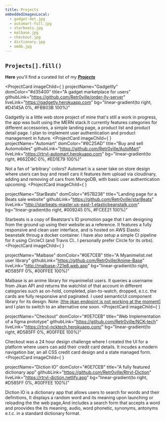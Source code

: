 ```yaml
---
title: Projects
embeddedImagesLocal:
  - gadget-det.jpg
  - automart-full.jpg
  - starbeats.jpg
  - malbase.jpg
  - checkout.jpg
  - dictionary.jpg
  - omdb.jpg
---
```


## `Projects[].fill()`


**Here** you'll find a curated list of my **_[Projects](https://www.github.com/retr0ville)_**

<ProjectCard
  imageChild={
    <GatsbyImage
      imgClassName="project-card-image"
      image={getImage(props.projectImages[0])}
      alt="gadget-store"
      width={550}
      height={260}
    />
  }
  projectName="Gadgetlly"
  domColor="#d35400"
  title="A gadget marketplace for users"
  githubLink="https://github.com/Retr0ville/order-lly-server"
  liveLink="https://gadgetly.herokuapp.com"
  bg="linear-gradient(to right, #D4145A 0%, #FBB03B 100%)"
>
 Gadgetlly is a little web store project of mine that's still a work in progress, the app was built using the MERN stack.It currently features categories for different accessories, a simple landing page, a product list and product detail page. I plan to implement user authentication and product management in future.
</ProjectCard>
<ProjectCard
  imageChild={
    <GatsbyImage
      imgClassName="project-card-image"
      image={getImage(props.projectImages[1])}
      alt="automart"
      width={550}
      height={260}
    />
  }
  projectName="Automart"
  domColor="#6C25AD"
  title="Buy and sell Automobiles"
  githubLink="https://github.com/Retr0ville/AutoMart"
  liveLink="https://rtrvl-automart.herokuapp.com"
  bg="linear-gradient(to right, #662D8C 0%, #ED1E79 100%)"
>
  Not a fan of 'arbitrary' colors? Automart is a saner take on store design where users can buy and resell cars it features item upload via cloudinary, adding and removing of cars from MongoDB, with basic user authentication upcoming. 
</ProjectCard>
<ProjectCard
  imageChild={
    <GatsbyImage
      imgClassName="project-card-image"
      image={getImage(props.projectImages[2])}
      alt="starbeats"
      width={550}
      height={260}
    />
  }
  
  projectName="StarBeats"
  domColor="#57B238"
  title="Landing page for a Beats sale website"
  githubLink="https://github.com/Retr0ville/starBeats"
  liveLink="http://starbeats-master.us-east-1.elasticbeanstalk.com"
  bg="linear-gradient(to right, #009245 0%, #FCEE21 100%)"
>
  Starbeats is a copy of Beatstars's ID promotion page that I am designing from the ground up using their website as a reference. It features a fully responsive and clean user interface, and is hosted on AWS Elastic beanstalk throug a docker container. I have also setup a simple CI pipeline for it using CircleCI (and Travis CI.. I personally prefer Circle for its orbs).
</ProjectCard>
<ProjectCard
  imageChild={
    <GatsbyImage
      imgClassName="project-card-image"
      image={getImage(props.projectImages[3])}
      alt="Malbase"
      width={550}
      height={260}
    />
  }
  
  projectName="Malbase"
  domColor="#0E7CEB"
  title="A Myanimelist.net user library"
  githubLink="https://github.com/Retr0ville/Anime-Base"
  liveLink="http://malbase-721e8.web.app"
  bg="linear-gradient(to right, #D585FF 0%, #00FFEE 100%)"
>
  Malbase is an anime library for myanimelist users. It queries a username from Jikan API and returns the watchlist of that account in different categories such as on-hold, completed, plan-to-watch, dropped, e.t.c. the cards are fully responsive and paginated. I used semanticUI component library for its design. 
  Note: <a href="https://jikan.docs.apiary.io/#reference/0/user/user-animelist">[the jikan endpoint is not working at the moment]</a> and I plan to switch to an alternative one soon.
</ProjectCard>
<ProjectCard
  imageChild={
    <GatsbyImage
      imgClassName="project-card-image"
      image={getImage(props.projectImages[3])}
      alt="checkout"
      width={550}
      height={260}
    />
  }
  
  projectName="Checkout"
  domColor="#0E7CEB"
  title="Web Implementation of a figma prototype"
  githubLink="https://github.com/Retr0ville/NCK-tech"
  liveLink="https://rtrvl-ncktech.herokuapp.com/"
  bg="linear-gradient(to right, #D585FF 0%, #00FFEE 100%)"
>
  Checkout was a 24 hour design challenge where I created the UI for a platform where users can add their credit card details. It incudes a modern navigation bar, an all CSS credit card design and a state managed form.
</ProjectCard>
<ProjectCard
  imageChild={
    <GatsbyImage
      imgClassName="project-card-image"
      image={getImage(props.projectImages[4])}
      alt="dictionary"
      width={550}
      height={260}
    />
  }
  
  projectName="Diction IO"
  domColor="#0E7CEB"
  title="A fully featured dictionary app"
  githubLink="https://github.com/Retr0ville/Rtrvl-Diction"
  liveLink="https://rtrvl-diction.netlify.app"
  bg="linear-gradient(to right, #D585FF 0%, #00FFEE 100%)"
>
  Diction IO is a dictionary app that allows users to search for words and their definitions, It displays a random word and its meaning upon launching or reloading the the web page,And includes a search form that accepts a word and proovides the its meaning, audio, word phonetic, synonyms, antonyms e.t.c. in a standard dictionary format.
</ProjectCard>
